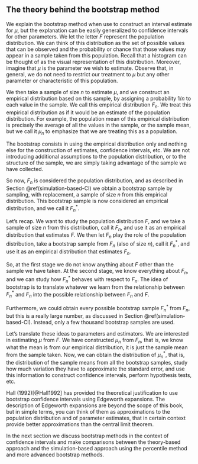 ## The theory behind the bootstrap method


We explain the bootstrap method when use to construct an interval estimate for
$\mu$, but the explanation can be easily generalized to confidence intervals for
other parameters. We let the letter $F$ represent the 
population distribution. We can think of this distribution as the set of 
possible values that can be observed and the probability or chance that those 
values may appear in a sample taken from this population. Recall that a 
histogram can be thought of as the visual representation of this distribution. 
Moreover, imagine that $\mu$ is the parameter we wish to estimate. Observe that,
in general, we do not need to restrict our treatment to $\mu$ but any other 
parameter or characteristic of this population. 

We then take a sample of size
$n$ to estimate $\mu$, and we construct an empirical distribution based on this 
sample, by assigning a probability $1/n$ to each value in the sample.
We call this empirical distribution $F_n$. We treat this empirical distribution 
as if it would be an estimate of the population distribution.
For example, the population mean of this empirical distribution is precisely 
the average of all the values in the sample, or the sample mean, but we call it 
$\mu_n$ to emphasize that we are treating this as a population. 

The bootstrap consists in using the empirical distribution only and nothing else 
for the construction of estimates, confidence intervals, etc. We are not 
introducing additional assumptions to the population distribution, or to the 
structure of the sample, we are simply taking advantage of the sample we have 
collected. 

So now, $F_n$ is considered the population distribution, and as described in 
Section \@ref(simulation-based-CI) we obtain a 
bootstrap sample by sampling, with replacement, a sample of size $n$ from this
empirical distribution. This bootstrap sample is now considered an empirical 
distribution, and we call it $F^*_n$.

Let's recap. We want to study the population distribution $F$, and we take a 
sample of size $n$ from this distribution, call it $F_n$, and use it as an 
empirical distribution that estimates $F$. We then let $F_n$ play 
the role of the population distribution, take a bootstrap sample from $F_n$
(also of size $n$), call it $F^*_n$, and use it as an empirical distribution that 
estimates $F_n$.

So, at the first stage we do not know anything about $F$ other than the sample 
we have taken. At the second stage, we know everything about $F_n$, and we can 
study how $F^*_n$ behaves with respect to $F_n$. The idea of bootstrap is to 
translate whatever we learn from the relationship between $F^*_n$ and $F_n$ into 
the possible relationship between $F_n$ and $F$.

Furthermore, we could obtain every possible bootstrap sample $F^*_n$ from $F_n$, 
but this is a really large number, as discussed in Section 
\@ref(simulation-based-CI). Instead, only a few thousand bootstrap samples are 
used.

Let's translate these ideas to parameters and estimators. We are interested in
estimating $\mu$ from $F$. We have constructed $\mu_n$ from $F_n$, that is, we 
know what the mean is from our empirical distribution, it is just the sample 
mean from the sample taken. Now, we can obtain the distribution of $\mu^*_n$, 
that is, the distribution of the sample means from all the bootstrap samples, 
study how much variation they have to approximate the standard error, and use 
this information to construct confidence intervals, perform hypothesis tests, 
etc. 

Hall (1992)[@Hall1992] has provided the theoretical justification to use 
bootstrap confidence intervals using Edgeworth expansions. The description of 
Edgeworth expansions are beyond the scope of this book, but in simple terms,
you can think of them as approximations to the population distribution and of 
parameter estimates, that in certain context provide better approximations than 
the central limit theorem. 

In the next section we discuss bootstrap methods in the context of confidence 
intervals and make comparisons between the theory-based approach and the 
simulation-based approach using the percentile method and more advanced 
bootstrap methods.
